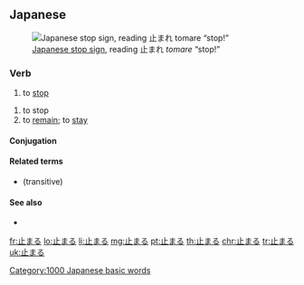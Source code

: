 ==Japanese==
{{ja-kanjitab|止}}
[[File:Japan Stop&Pedestrian Crossing.jpg|thumb|upright|[[w:Road signs in Japan|Japanese stop sign]], reading 止まれ ''tomare'' “stop!”]]

===Verb===
{{ja-verb|kk|type=1|tr=intrans|hira=とまる|rom=tomaru}}

# to [[stop]]

{{ja-verb|kk|type=1|tr=intrans|hira=とどまる|rom=todomaru}}

# to stop
# to [[remain]]; to [[stay]]

====Conjugation====
{{ja-go-ru|止ま|とま|toma}}

====Related terms====
* {{l|ja|止める|tr=[[とめる]], tomeru}} (transitive)

====See also====
* {{l|ja|止む|tr=[[やむ]], yamu}}

[[Category:1000 Japanese basic words]]

[[fr:止まる]]
[[lo:止まる]]
[[li:止まる]]
[[mg:止まる]]
[[pt:止まる]]
[[th:止まる]]
[[chr:止まる]]
[[tr:止まる]]
[[uk:止まる]]